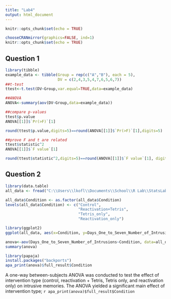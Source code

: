 ```yaml
---
title: "Lab4"
output: html_document
---
```


```r
knitr::opts_chunk$set(echo = TRUE)

chooseCRANmirror(graphics=FALSE, ind=1)
knitr::opts_chunk$set(echo = TRUE)
```

## Question 1
```r
library(tibble)
example_data <- tibble(Group = rep(c("A","B"), each = 5),
                       DV = c(2,4,3,5,4,7,6,5,6,7))
##t-test
ttest<-t.test(DV~Group,var.equal=TRUE,data=example_data)

##ANOVA
ANOVA<-summary(aov(DV~Group,data=example_data))

##compare p-values
ttest$p.value
ANOVA[[1]]$`Pr(>F)`[1]

round(ttest$p.value,digits=5)==round(ANOVA[[1]]$`Pr(>F)`[1],digits=5)

##prove F and t are related
ttest$statistic^2
ANOVA[[1]]$`F value`[1]

round(ttest$statistic^2,digits=5)==round(ANOVA[[1]]$`F value`[1], digits=5)
```
## Question 2
```r

library(data.table)
all_data <- fread("C:\\Users\\lkofl\\Documents\\School\\R Lab\\StatsLabSpring21\\Jamesetal2015Experiment2.csv")

all_data$Condition <- as.factor(all_data$Condition)
levels(all_data$Condition) <- c("Control",
                                "Reactivation+Tetris", 
                                "Tetris_only",
                                "Reactivation_only")

library(ggplot2)
ggplot(all_data, aes(x=Condition, y=Days_One_to_Seven_Number_of_Intrusions))+geom_bar(stat="summary", fun="mean", position="dodge")+geom_point()

anova<-aov(Days_One_to_Seven_Number_of_Intrusions~Condition, data=all_data)
summary(anova)

library(papaja)
install.packages("backports")
apa_print(anova)$full_result$Condition

```

A one-way between-subjects ANOVA was conducted to test the effect of intervention type (control, reactivation + Tetris, Tetris only, and reactivation only) on intrusive memories. The ANOVA yielded a significant main effect of intervention type; `r apa_print(anova)$full_result$Condition`